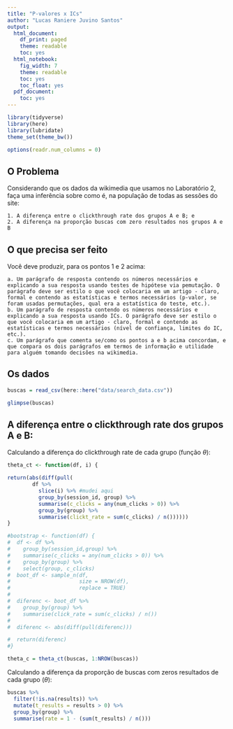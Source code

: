 ```yaml
---
title: "P-valores x ICs"
author: "Lucas Raniere Juvino Santos"
output:
  html_document:
    df_print: paged
    theme: readable
    toc: yes
  html_notebook:
    fig_width: 7
    theme: readable
    toc: yes
    toc_float: yes
  pdf_document:
    toc: yes
---
```


```r
library(tidyverse)
library(here)
library(lubridate)
theme_set(theme_bw())

options(readr.num_columns = 0)
```


## O Problema

Considerando que os dados da wikimedia que usamos no Laboratório 2, faça uma inferência sobre como é, na população de todas as sessões do site:

    1. A diferença entre o clickthrough rate dos grupos A e B; e
    2. A diferença na proporção buscas com zero resultados nos grupos A e B
    
## O que precisa ser feito

Você deve produzir, para os pontos 1 e 2 acima:

    a. Um parágrafo de resposta contendo os números necessários e explicando a sua resposta usando testes de hipótese via pemutação. O parágrafo deve ser estilo o que você colocaria em um artigo - claro, formal e contendo as estatísticas e termos necessários (p-valor, se foram usadas permutações, qual era a estatística do teste, etc.).
    b. Um parágrafo de resposta contendo os números necessários e explicando a sua resposta usando ICs. O parágrafo deve ser estilo o que você colocaria em um artigo - claro, formal e contendo as estatísticas e termos necessários (nível de confiança, limites do IC, etc.).
    c. Um parágrafo que comenta se/como os pontos a e b acima concordam, e que compara os dois parágrafos em termos de informação e utilidade para alguém tomando decisões na wikimedia.


## Os dados

```r
buscas = read_csv(here::here("data/search_data.csv"))

glimpse(buscas)
```

## A diferença entre o clickthrough rate dos grupos A e B:

Calculando a diferença do clickthrough rate de cada grupo (função $\theta$):

```r

theta_ct <- function(df, i) {

return(abs(diff(pull(
        df %>%
          slice(i) %>% #mudei aqui
          group_by(session_id, group) %>%
          summarise(c_clicks = any(num_clicks > 0)) %>%
          group_by(group) %>%
          summarise(clickt_rate = sum(c_clicks) / n())))))
}

#bootstrap <- function(df) {
#  df <- df %>%
#    group_by(session_id,group) %>%
#    summarise(c_clicks = any(num_clicks > 0)) %>%
#    group_by(group) %>%
#    select(group, c_clicks)
#  boot_df <- sample_n(df,
#                      size = NROW(df),
#                      replace = TRUE)
#  
#  diferenc <- boot_df %>%
#    group_by(group) %>%
#    summarise(click_rate = sum(c_clicks) / n())
#  
#  diferenc <- abs(diff(pull(diferenc))) 

#  return(diferenc)
#}
```

```r

theta_c = theta_ct(buscas, 1:NROW(buscas))

```


Calculando a diferença da proporção de buscas com zeros resultados de cada grupo ($\theta$):

```r
buscas %>%
  filter(!is.na(results)) %>%
  mutate(t_results = results > 0) %>%
  group_by(group) %>%
  summarise(rate = 1 - (sum(t_results) / n()))
```

